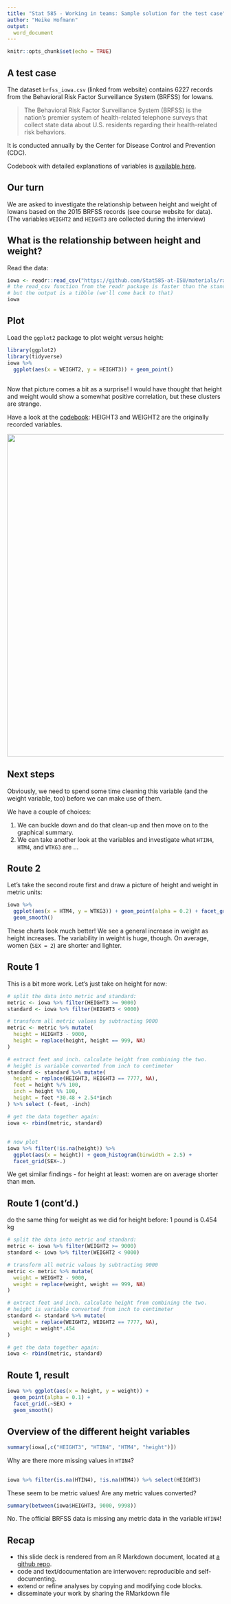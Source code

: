 ```yaml
---
title: "Stat 585 - Working in teams: Sample solution for the test case"
author: "Heike Hofmann"
output:
  word_document
---
```

```r
knitr::opts_chunk$set(echo = TRUE)
```

## A test case

The dataset `brfss_iowa.csv` (linked from website) contains 6227 records from the Behavioral Risk Factor Surveillance System (BRFSS) for Iowans.

> The Behavioral Risk Factor Surveillance System (BRFSS) is the nation's premier system of health-related telephone surveys that collect state data about U.S. residents regarding their health-related risk behaviors.

It is conducted annually by the Center for Disease Control and Prevention (CDC).

Codebook with detailed explanations of variables is [available here](https://www.cdc.gov/brfss/annual_data/2015/pdf/codebook15_llcp.pdf).

## Our turn

We are asked to investigate the relationship between height and weight of Iowans based on the 2015 BRFSS records (see course website for data).
(The variables `WEIGHT2` and `HEIGHT3` are collected during the interview)

## What is the relationship between height and weight? 

Read the data: 

```r
iowa <- readr::read_csv("https://github.com/Stat585-at-ISU/materials/raw/master/01_collaborative-environment/data/brfss_iowa.csv") 
# the read_csv function from the readr package is faster than the standard read.csv
# but the output is a tibble (we'll come back to that)
iowa
```

## Plot 

Load the `ggplot2` package to plot weight versus height:
```r
library(ggplot2)
library(tidyverse)
iowa %>% 
  ggplot(aes(x = WEIGHT2, y = HEIGHT3)) + geom_point()
```

## 
Now that picture comes a bit as a surprise! I would have thought that height and weight would show a somewhat positive correlation, but these clusters are strange.

Have a look at the [codebook](https://www.cdc.gov/brfss/annual_data/2015/pdf/codebook15_llcp.pdf): HEIGHT3 and WEIGHT2 are the originally recorded variables.

<img src="https://github.com/Stat585-at-ISU/materials/raw/master/01_collaborative-environment/images/codebook-height3.png" width=750>

## Next steps

Obviously, we need to spend some time cleaning this variable (and the weight variable, too) before we can make use of them. 

We have a couple of choices: 

(1) We can buckle down and do that clean-up and then move on to the graphical summary. 
(2) We can take another look at the variables and investigate what `HTIN4`, `HTM4`, and `WTKG3` are ... 

## Route 2

Let's take the second route first and draw a picture of height and weight in metric units:

```r
iowa %>% 
  ggplot(aes(x = HTM4, y = WTKG3)) + geom_point(alpha = 0.2) + facet_grid(.~SEX) +
  geom_smooth()
```

These charts look much better! We see a general increase in weight as height increases. The variability in weight is huge, though. On average, women (`SEX = 2`) are shorter and lighter.

## Route 1

This is a bit more work. Let's just take on height for now:

```r
# split the data into metric and standard:
metric <- iowa %>% filter(HEIGHT3 >= 9000)
standard <- iowa %>% filter(HEIGHT3 < 9000)

# transform all metric values by subtracting 9000
metric <- metric %>% mutate(
  height = HEIGHT3 - 9000,
  height = replace(height, height == 999, NA)
)

# extract feet and inch. calculate height from combining the two.
# height is variable converted from inch to centimeter
standard <- standard %>% mutate(
  height = replace(HEIGHT3, HEIGHT3 == 7777, NA),
  feet = height %/% 100,
  inch = height %% 100,
  height = feet *30.48 + 2.54*inch
) %>% select (-feet, -inch)

# get the data together again:
iowa <- rbind(metric, standard)
```

##

```r
# now plot
iowa %>% filter(!is.na(height)) %>%
  ggplot(aes(x = height)) + geom_histogram(binwidth = 2.5) +
  facet_grid(SEX~.)
```

We get similar findings - for height at least: women are on average shorter than men.

## Route 1 (cont'd.)

do the same thing for weight as we did for height before: 1 pound is 0.454 kg

```r
# split the data into metric and standard:
metric <- iowa %>% filter(WEIGHT2 >= 9000)
standard <- iowa %>% filter(WEIGHT2 < 9000)

# transform all metric values by subtracting 9000
metric <- metric %>% mutate(
  weight = WEIGHT2 - 9000,
  weight = replace(weight, weight == 999, NA)
)

# extract feet and inch. calculate height from combining the two.
# height is variable converted from inch to centimeter
standard <- standard %>% mutate(
  weight = replace(WEIGHT2, WEIGHT2 == 7777, NA),
  weight = weight*.454
) 

# get the data together again:
iowa <- rbind(metric, standard)
```

## Route 1, result

```r
iowa %>% ggplot(aes(x = height, y = weight)) + 
  geom_point(alpha = 0.1) +
  facet_grid(.~SEX) +
  geom_smooth()
```


## Overview of the different height variables

```r
summary(iowa[,c("HEIGHT3", "HTIN4", "HTM4", "height")])
```

Why are there more missing values in `HTIN4`?

##

```r
iowa %>% filter(is.na(HTIN4), !is.na(HTM4)) %>% select(HEIGHT3)
```

These seem to be metric values! Are any metric values  converted?

```r
summary(between(iowa$HEIGHT3, 9000, 9998))
```

No. The official BRFSS data is missing any metric data in the variable `HTIN4`!

## Recap

- this slide deck is rendered from an R Markdown document, located at [a github repo](https://github.com/Stat585-at-ISU/materials/tree/master/01_collaborative-environment).
- code and text/documentation are interwoven: reproducible and self-documenting.
- extend or refine analyses by copying and modifying code blocks.
- disseminate your work by sharing the RMarkdown file
